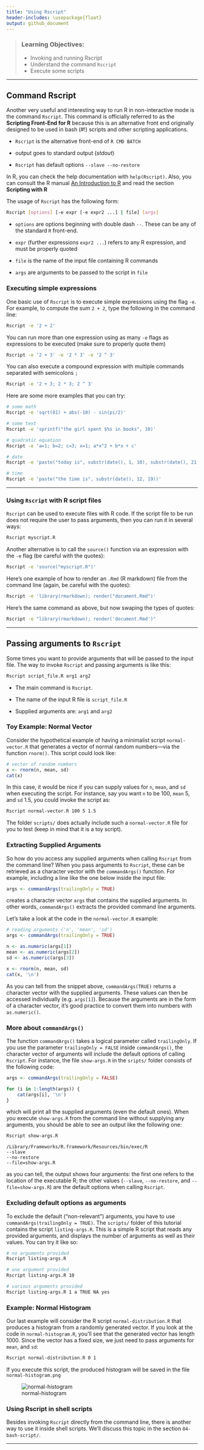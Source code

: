 ```yaml
---
title: "Using Rscript"
header-includes: \usepackage{float}
output: github_document
---
```


> ### Learning Objectives:
>
> - Invoking and running Rscript
> - Understand the command `Rscript`
> - Execute some scripts

------

## Command Rscript

Another very useful and interesting way to run R in non-interactive mode
is the command `Rscript`. This command is officially referred to as the 
__Scripting Front-End for R__ because this is an alternative front end 
originally designed to be used in bash (#!) scripts and other scripting 
applications.

- `Rscript` is the alternative front-end of `R CMD BATCH`

- output goes to standard output (_stdout_)

- `Rscript` has default options `--slave --no-restore`

In R, you can check the help documentation with `help(Rscript)`. Also,
you can consult the R manual
[An Introduction to R](https://cran.r-project.org/doc/manuals/r-release/R-intro.html)
and read the section __Scripting with R__

The usage of `Rscript` has the following form:

```bash
Rscript [options] [-e expr [-e expr2 ...] | file] [args]
```

- `options` are options beginning with double dash `--`. These can be any of 
the standard `R` front-end.

- `expr` (further expressions `expr2 ...`) refers to any R expression, and must be properly quoted

- `file` is the name of the input file containing R commands

- `args` are arguments to be passed to the script in `file`


### Executing simple expressions

One basic use of `Rscript` is to execute simple expressions using the
flag `-e`.  For example, to compute the sum `2 + 2`, type the following
in the command line:

```bash
Rscript -e '2 + 2'
```


You can run more than one expression using as many `-e` flags as
expressions to be executed (make sure to properly quote them)

```bash
Rscript -e '2 + 3' -e '2 * 3' -e '2 ^ 3'
```


You can also execute a compound expression with multiple commands 
separated with semicolons `;`

```bash
Rscript -e '2 + 3; 2 * 3; 2 ^ 3'
```

Here are some more examples that you can try:

```bash
# some math
Rscript -e 'sqrt(81) + abs(-10) - sin(pi/2)'

# some text
Rscript -e 'sprintf("the girl spent $%s in books", 10)'

# quadratic equation
Rscript -e 'a=1; b=2; c=3; x=1; a*x^2 + b*x + c'

# date
Rscript -e 'paste("today is", substr(date(), 1, 10), substr(date(), 21, 24))'

# time
Rscript -e 'paste("the time is", substr(date(), 12, 19))'
```


-----


### Using `Rscript` with R script files

`Rscript` can be used to execute files with R code. If the script file
to be run does not require the user to pass arguments, then you can 
run it in several ways:

```bash
Rscript myscript.R
```

Another alternative is to call the `source()` function via an expression
with the `-e` flag (be careful with the quotes):

```bash
Rscript -e 'source("myscript.R")'
```

Here's one example of how to render an `.Rmd` (R markdown) file from the
command line (again, be careful with the quotes):

```bash
Rscript -e 'library(rmarkdown); render("document.Rmd")'
```

Here's the same command as above, but now swaping the types of quotes:

```bash
Rscript -e "library(rmarkdown); render('document.Rmd')"
```


------


## Passing arguments to `Rscript`

Some times you want to provide arguments that will be passed to the 
input file. The way to invoke `Rscript` and passing arguments is like this:

```bash
Rscript script_file.R arg1 arg2
```

- The main command is `Rscript`.

- The name of the input R file is `script_file.R`

- Supplied arguments are: `arg1` and `arg2`


### Toy Example: Normal Vector

Consider the hypothetical example of having a minimalist script 
`normal-vector.R` that generates a vector of normal random numbers---via 
the function `rnorm()`. This script could look like:

```r
# vector of random numbers
x <- rnorm(n, mean, sd)
cat(x)
```

In this case, it would be nice if you can supply values for `n`, `mean`,
and `sd` when executing the script. For instance, say you want `n` to be 100,
`mean` 5, and `sd` 1.5, you could invoke the script as:

```bash
Rscript normal-vector.R 100 5 1.5
```

The folder `scripts/` does actually include such a `normal-vector.R`
file for you to test (keep in mind that it is a toy script).


### Extracting Supplied Arguments

So how do you access any supplied arguments when calling `Rscript`
from the command line? When you pass arguments to `Rscript`, these can be 
retrieved as a character vector with the `commandArgs()` function. 
For example, including a line like the one below inside the input file:
```r
args <- commandArgs(trailingOnly = TRUE)
```
creates a character vector `args` that contains the supplied arguments.
In other words, `commandArgs()` extracts the provided command line arguments.

Let's take a look at the code in the `normal-vector.R` example:

```r
# reading arguments ('n', 'mean', 'sd')
args <- commandArgs(trailingOnly = TRUE)

n <- as.numeric(args[1])
mean <- as.numeric(args[2])
sd <- as.numeric(args[3])

x <- rnorm(n, mean, sd)
cat(x, '\n')
```

As you can tell from the snippet above, `commandArgs(TRUE)` returns a
character vector with the supplied arguments. These values can then be
accessed individually (e.g. `args[1]`). Because the arguments are in the
form of a character vector, it's good practice to convert them into numbers
with `as.numeric()`.


### More about `commandArgs()`

The function `commandArgs()` takes a logical parameter called `trailingOnly`.
If you use the parameter `trailingOnly = FALSE` inside `commandArgs()`, 
the character vector of arguments will include the default options of 
calling `Rscript`. For instance, the file `show-args.R` in the `sripts/` 
folder consists of the following code:

```r
args <- commandArgs(trailingOnly = FALSE)

for (i in 1:length(args)) {
	cat(args[i], '\n')
}
```

which will print all the supplied arguments (even the default ones).
When you execute `show-args.R` from the command line without supplying
any arguments, you should be able to see an output like the following one:

```bash
Rscript show-args.R
```

```
/Library/Frameworks/R.framework/Resources/bin/exec/R 
--slave 
--no-restore 
--file=show-args.R 
```

as you can tell, the output shows four arguments: the first one refers to
the location of the executable R; the other values (`--slave`, `--no-restore`, 
and `--file=show-args.R`) are the default options when calling `Rscript`.


### Excluding default options as arguments

To exclude the default ("non-relevant") arguments, you have to use 
`commandArgs(trailingOnly = TRUE)`.
The `scripts/` folder of this tutorial contains the script `listing-args.R`. 
This is a simple R script that reads any provided arguments, and displays 
the number of arguments as well as their values. You can try it like so:

```bash
# no arguments provided
Rscript listing-args.R

# one argument provided
Rscript listing-args.R 10

# various arguments provided
Rscript listing-args.R 1 a TRUE NA yes
```


### Example: Normal Histogram

Our last example will consider the R script `normal-distribution.R` that 
produces a histogram from a randomly generated vector. If you look at the code
in `normal-histogram.R`, you'll see that the generated vector has length 1000. 
Since the vector has a fixed size, we just need to pass arguments for `mean`, 
and `sd`:

```bash
Rscript normal-distribution.R 0 1
```

If you execute this script, the produced histogram will be saved in the file 
`normal-histogram.png`

![normal-histogram](images/normal-histogram.png)


### Using Rscript in shell scripts

Besides invoking `Rscript` directly from the command line, there is another
way to use it inside shell scripts. We'll discuss this topic in the section
`04-bash-script/`.

-----------------------------------------------------------
